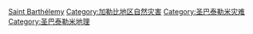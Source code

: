 [[Category:各國自然災害|Saint Barthélemy]]
[[Category:加勒比地区自然灾害|Category:加勒比地区自然灾害]]
[[Category:圣巴泰勒米灾难|Category:圣巴泰勒米灾难]]
[[Category:圣巴泰勒米地理|Category:圣巴泰勒米地理]]